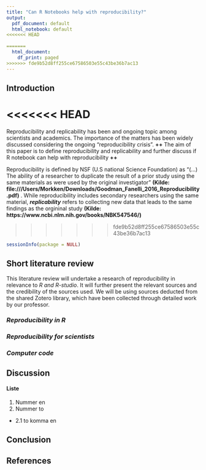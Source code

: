 ```yaml
---
title: "Can R Notebooks help with reproducibility?"
output:
  pdf_document: default
  html_notebook: default
<<<<<<< HEAD
 
=======
  html_document:
    df_print: paged
>>>>>>> fde9b52d8ff255ce67586503e55c43be36b7ac13
---
```


## **Introduction**

<<<<<<< HEAD
=======
Reproducibility and replicability has been and ongoing topic among scientists and academics. The importance of the matters has been widely discussed considering the ongoing "reproducibility crisis". **++** The aim of this paper is to define reproducibility and replicability and further discuss if R notebook can help with reproducibility **++** 

Reproducibility is defined by NSF (U.S national Science Foundation) as "(...) The ability of a researcher to duplicate the result of a prior study using the same materials as were used by the original investigator" **(Kilde: file:///Users/Morkken/Downloads/Goodman_Fanelli_2016_Reproducibility.pdf)** . While reproducibility includes secondary researchers using the same material, ***replicability*** refers to collecting new data that leads to the same findings as the orgininal study **(Kilde: https://www.ncbi.nlm.nih.gov/books/NBK547546/)**


>>>>>>> fde9b52d8ff255ce67586503e55c43be36b7ac13
```r
sessionInfo(package = NULL)
```

## **Short literature review**

This literature review will undertake a research of reproducibility in relevance to *R and R-studio*. It will further present the relevant sources and the credibility of the sources used. We will be using sources deducted from the shared Zotero library, which have been collected through detailed work by our professor.

### ***Reproducibility in R***

### ***Reproducibility for scientists***

### ***Computer code***

## **Discussion**

#### Liste

1.  Nummer en
2.  Nummer to

-   2.1 to komma en

## **Conclusion**

## **References**
